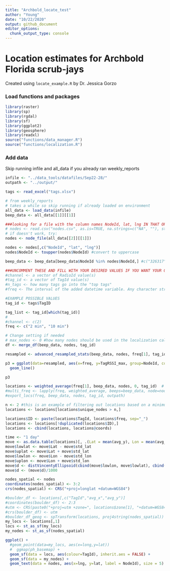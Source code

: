 ```yaml
---
title: "Archbold_locate_test"
author: "Young"
date: "10/22/2020"
output: github_document
editor_options: 
  chunk_output_type: console
---
```


# Location estimates for Archbold Florida scrub-jays

Created using `locate_example.R` by Dr. Jessica Gorzo

### Load functions and packages
```r
library(raster)
library(sp)
library(rgdal)
library(sf)
library(ggplot2)
library(geosphere)
library(readxl)
source("functions/data_manager.R")
source("functions/localization.R")
```

### Add data

Skip running infile and all_data if you already ran weekly_reports

```r
infile <- "../data_tools/datafiles/Sep22-28/"
outpath <- "../output/"

tags <- read_excel("tags.xlsx") 

# from weekly_reports
# takes a while so skip running if already loaded on environment
all_data <- load_data(infile)
beep_data <- all_data[[1]][[1]]

###looking for a file with the column names NodeId, lat, lng IN THAT ORDER
# nodes <- read.csv("nodes.csv", as.is=TRUE, na.strings=c("NA", ""), strip.white=TRUE) #uppercase node letters
# if doesn't work, try:
nodes <- node_file(all_data[[2]][[1]])

nodes <- nodes[,c("NodeId", "lat", "lng")]
nodes$NodeId <- toupper(nodes$NodeId) #convert to uppercase

beep_data <- beep_data[beep_data$NodeId %in% nodes$NodeId,] #c("326317", "326584", "3282fa", "3285ae", "3288f4")

###UNCOMMENT THESE AND FILL WITH YOUR DESIRED VALUES IF YOU WANT YOUR OUTPUT AS ONLY A SUBSET OF THE DATA
#channel <- a vector of RadioId value(s)
#tag_id <- a vector of TagId value(s)
#n_tags <- how many tags go into the "top tags"
#freq <- The interval of the added datetime variable. Any character string that would be accepted by seq.Date or seq.POSIXt

#EXAMPLE POSSIBLE VALUES
tag_id <- tags$TagID

tag_list <- tag_id[which(tag_id)]
#
#channel <- c(2)
freq <- c("2 min", "10 min")

# Change setting if needed
# max_nodes <- 0 #how many nodes should be used in the localization calculation?
df <- merge_df(beep_data, nodes, tag_id)

resampled <- advanced_resampled_stats(beep_data, nodes, freq[1], tag_id) # takes a while to run

p3 = ggplot(data=resampled, aes(x=freq, y=TagRSSI_max, group=NodeId, colour=NodeId)) +
  geom_line()

p3

locations <- weighted_average(freq[1], beep_data, nodes, 0, tag_id)  # takes a while to run
#multi_freq <- lapply(freq, weighted_average, beeps=beep_data, node=nodes) 
#export_locs(freq, beep_data, nodes, tag_id, outpath)

n <- 2 #this is an example of filtering out locations based on a minimum number of nodes
locations <- locations[locations$unique_nodes > n,]

locations$ID <- paste(locations$TagId, locations$freq, sep="_")
locations <- locations[!duplicated(locations$ID),]
locations <- cbind(locations, locations@coords)

time <- "1 day"
move <- as.data.table(locations)[, .(Lat = mean(avg_y), Lon = mean(avg_x), std_lat = sd(avg_y), std_lon = sd(avg_x), .N), by = .(cut(freq, time),TagId)] #V = mean(SolarVolts), , 
move$lowlat <- move$Lat - move$std_lat
move$uplat <- move$Lat + move$std_lat
move$lowlon <- move$Lon - move$std_lon
move$uplon <- move$Lon + move$std_lon
move$d <- distVincentyEllipsoid(cbind(move$lowlon, move$lowlat), cbind(move$uplon, move$uplat))
move$d <- (move$d)/1000

nodes_spatial <- nodes
coordinates(nodes_spatial) <- 3:2
crs(nodes_spatial) <- CRS("+proj=longlat +datum=WGS84") 

#boulder_df <- locations[,c("TagId","avg_x","avg_y")]
#coordinates(boulder_df) <- 2:3
#utm <- CRS(paste0("+proj=utm +zone=", locations$zone[1], "+datum=WGS84"))
#crs(boulder_df) <- utm
#boulder_df_geog <- spTransform(locations, proj4string(nodes_spatial))
my_locs <- locations[,1]
locs <- st_as_sf(my_locs)
my_nodes <- st_as_sf(nodes_spatial)

ggplot() + 
  #geom_point(data=my_locs, aes(x=long,y=lat))
  #  ggmap(ph_basemap) +
  geom_sf(data = locs, aes(colour=TagId), inherit.aes = FALSE) + 
  geom_sf(data = my_nodes) +
  geom_text(data = nodes, aes(x=lng, y=lat, label = NodeId), size = 5)


```

